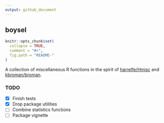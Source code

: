 ```yaml
---
output: github_document
---
```


## boysel
```r
knitr::opts_chunk$set(
  collapse = TRUE,
  comment = "#>",
  fig.path = "README-"
)
```

<!-- [![Travis](https://img.shields.io/travis/sboysel/boysel.svg?style=flat-square)](https://travis-ci.org/sboysel/boysel) -->
<!-- [![Codecov](https://img.shields.io/codecov/c/github/sboysel/boysel.svg?style=flat-square)](https://codecov.io/gh/sboysel/boysel) -->
<!-- [![Version](https://img.shields.io/badge/calver-`r packageVersion("boysel")`-brightgreen.svg?style=flat-square)](http://calver.org/) -->
<!-- [![License](https://img.shields.io/badge/license-GPL--3-blue.svg?style=flat-square)](https://www.gnu.org/licenses/gpl-3.0.en.html) -->

A collection of miscellaneous R functions in the spirit of
[harrelfe/Hmisc](https://github.com/harrelfe/Hmisc) and
[kbroman/broman](https://github.com/kbroman/broman).

### TODO

- [x] Finish tests
- [x] Drop package utilities
- [ ] Combine statistics functions
- [ ] Package vignette

